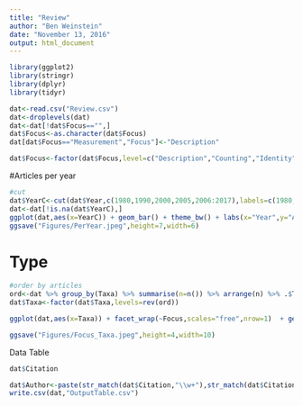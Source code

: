 ```yaml
---
title: "Review"
author: "Ben Weinstein"
date: "November 13, 2016"
output: html_document
---
```


```r
library(ggplot2)
library(stringr)
library(dplyr)
library(tidyr)
```

```r
dat<-read.csv("Review.csv")
dat<-droplevels(dat)
dat<-dat[!dat$Focus=="",]
dat$Focus<-as.character(dat$Focus)
dat[dat$Focus=="Measurement","Focus"]<-"Description"

dat$Focus<-factor(dat$Focus,level=c("Description","Counting","Identity"))

```

#Articles per year

```r
#cut
dat$YearC<-cut(dat$Year,c(1980,1990,2000,2005,2006:2017),labels=c(1980,1990,2000,2005,2006:2016),right = F)
dat<-dat[!is.na(dat$YearC),]
ggplot(dat,aes(x=YearC)) + geom_bar() + theme_bw() + labs(x="Year",y="Articles") + facet_wrap(~Focus,ncol=1)
ggsave("Figures/PerYear.jpeg",height=7,width=6)
```

# Type
```r
#order by articles
ord<-dat %>% group_by(Taxa) %>% summarise(n=n()) %>% arrange(n) %>% .$Taxa
dat$Taxa<-factor(dat$Taxa,levels=rev(ord))

ggplot(dat,aes(x=Taxa)) + facet_wrap(~Focus,scales="free",nrow=1)  + geom_bar() + labs(y="Articles") + theme_bw() + theme(axis.text.x=element_text(angle=-50,hjust=0.1),plot.margin = margin(10, 30, 10, 10))

ggsave("Figures/Focus_Taxa.jpeg",height=4,width=10)
```

Data Table

```r
dat$Citation

dat$Author<-paste(str_match(dat$Citation,"\\w+"),str_match(dat$Citation,"\\d+"))
write.csv(dat,"OutputTable.csv")
```